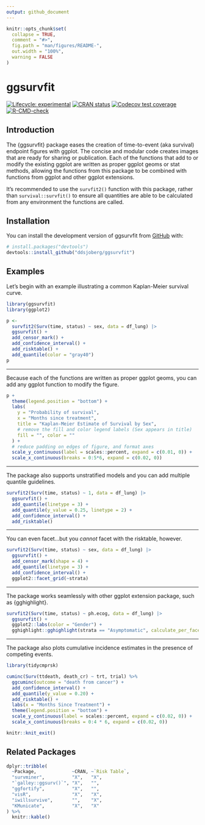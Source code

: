 ```yaml
---
output: github_document
---
```


<!-- README.md is generated from README.Rmd. Please edit that file -->

```r
knitr::opts_chunk$set(
  collapse = TRUE,
  comment = "#>",
  fig.path = "man/figures/README-",
  out.width = "100%",
  warning = FALSE
)
```

# ggsurvfit

<!-- badges: start -->
[![Lifecycle: experimental](https://img.shields.io/badge/lifecycle-experimental-orange.svg)](https://lifecycle.r-lib.org/articles/stages.html#experimental)
[![CRAN status](https://www.r-pkg.org/badges/version/ggsurvfit)](https://CRAN.R-project.org/package=ggsurvfit)
[![Codecov test coverage](https://codecov.io/gh/ddsjoberg/ggsurvfit/branch/main/graph/badge.svg)](https://app.codecov.io/gh/ddsjoberg/ggsurvfit?branch=main)
[![R-CMD-check](https://github.com/ddsjoberg/ggsurvfit/actions/workflows/R-CMD-check.yaml/badge.svg)](https://github.com/ddsjoberg/ggsurvfit/actions/workflows/R-CMD-check.yaml)
<!-- badges: end -->

## Introduction

The {ggsurvfit} package eases the creation of time-to-event (aka survival) endpoint figures with ggplot.
The concise and modular code creates images that are ready for sharing or publication.
Each of the functions that add to or modify the existing ggplot are written as proper ggplot geoms or stat methods, allowing the functions from this package to be combined with functions from ggplot and other ggplot extensions.

It's recommended to use the `survfit2()` function with this package, rather than `survival::survfit()` to ensure all quantities are able to be calculated from any environment the functions are called.

## Installation

You can install the development version of ggsurvfit from [GitHub](https://github.com/ddsjoberg/ggsurvfit) with:

``` r
# install.packages("devtools")
devtools::install_github("ddsjoberg/ggsurvfit")
```

## Examples

Let's begin with an example illustrating a common Kaplan-Meier survival curve.

```r
library(ggsurvfit)
library(ggplot2)

p <- 
  survfit2(Surv(time, status) ~ sex, data = df_lung) |>
  ggsurvfit() +
  add_censor_mark() +
  add_confidence_interval() +
  add_risktable() +
  add_quantile(color = "gray40")
p
```

<hr>
Because each of the functions are written as proper ggplot geoms, you can add any ggplot function to modify the figure.

```r
p +
  theme(legend.position = "bottom") +
  labs(
    y = "Probability of survival",
    x = "Months since treatment",
    title = "Kaplan-Meier Estimate of Survival by Sex",
    # remove the fill and color legend labels (Sex appears in title)
    fill = "", color = ""
  ) + 
  # reduce padding on edges of figure, and format axes
  scale_y_continuous(label = scales::percent, expand = c(0.01, 0)) +
  scale_x_continuous(breaks = 0:5*6, expand = c(0.02, 0))
```

<hr>
The package also supports unstratified models and you can add multiple quantile guidelines.

```r
survfit2(Surv(time, status) ~ 1, data = df_lung) |>
  ggsurvfit() +
  add_quantile(linetype = 3) +
  add_quantile(y_value = 0.25, linetype = 2) +
  add_confidence_interval() +
  add_risktable()
```

<hr>
You can even facet...but you _cannot_ facet with the risktable, however.

```r
survfit2(Surv(time, status) ~ sex, data = df_lung) |>
  ggsurvfit() +
  add_censor_mark(shape = 4) +
  add_quantile(linetype = 3) +
  add_confidence_interval() +
  ggplot2::facet_grid(~strata)
```

<hr>
The package works seamlessly with other ggplot extension package, such as {gghighlight}.

```r
survfit2(Surv(time, status) ~ ph.ecog, data = df_lung) |> 
  ggsurvfit() +
  ggplot2::labs(color = "Gender") +
  gghighlight::gghighlight(strata == "Asymptomatic", calculate_per_facet = TRUE)
```

<hr>
The package also plots cumulative incidence estimates in the presence of competing events.

```r
library(tidycmprsk)

cuminc(Surv(ttdeath, death_cr) ~ trt, trial) %>%
  ggcuminc(outcome = "death from cancer") +
  add_confidence_interval() +
  add_quantile(y_value = 0.20) +
  add_risktable() +
  labs(x = "Months Since Treatment") +
  theme(legend.position = "bottom") +
  scale_y_continuous(label = scales::percent, expand = c(0.02, 0)) +
  scale_x_continuous(breaks = 0:4 * 6, expand = c(0.02, 0))
```

```r
knitr::knit_exit()
```

## Related Packages

```r
dplyr::tribble(
  ~Package,             ~CRAN, ~`Risk Table`,
  "survminer",          "X",   "X",
  "`galley::ggsurv()`", "X",   "",
  "ggfortify",          "X",   "",
  "visR",               "X",   "X",
  "iwillsurvive",       "",    "X",
  "KMunicate",          "X",   "X"
) %>%
  knitr::kable()
```

